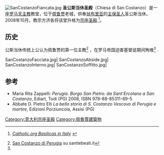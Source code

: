 [[File:SanCostanzoFiancata.jpg|thumb]]
'''圣公斯当休圣殿'''（Chiesa di San Costanzo）是一座[[罗马天主教|罗马天主教]]教堂，位于[[佩鲁贾|佩鲁贾]]老城，供奉[[翁布里亚|翁布里亚]]的[[主保圣人|主保圣人]]圣公斯当休。2008年10月，教宗方济各将该堂升格为[[宗座圣殿|宗座圣殿]].<ref>{{en}} [http://www.gcatholic.org/churches/data/basITX.htm ''Catholic.org Basilicas in Italy''] {{Wayback|url=http://www.gcatholic.org/churches/data/basITX.htm |date=20151226190014 }}</ref>。

==历史==
公斯当休传统上公认为佩鲁贾的第一位主教<ref name="SB">[http://www.santiebeati.it/dettaglio/39050 San Costanzo di Perugia] {{Wayback|url=http://www.santiebeati.it/dettaglio/39050 |date=20190715134307 }} su santiebeati.it</ref> ，在罗马帝国迫害基督徒期间殉难<ref name="SB"/> .

<gallery>
SanCostanzoFacciata.jpg|
SanCostanzoAbside.jpg|
SanCostanzoInterno.jpg|
SanCostanzoSoffitto.jpg|
</gallery>

==参考==
<references/>
* Maria Rita Zappelli: ''Perugia. Borgo San Pietro: da Sant'Ercolano a San Costanzo'', Ediart, Todi (PG) 2008, ISBN 978-88-85311-69-5
* Abbate D. Pietro Elli ''La bella storia di S. Costanzo Vescovo di Perugia e martire'', Edizioni Porziuncola, Assisi (PG)
[[Category:意大利宗座圣殿|Category:意大利宗座圣殿]]
[[Category:佩魯賈建築物|Category:佩魯賈建築物]]